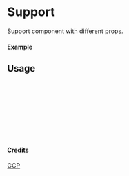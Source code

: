 
<Meta of={Support} title="GCP/Support" />

# Support

Support component with different props.

#### Example

<Canvas of={Support.Primary} />

## Usage

```ts
import { Support } from "yadl-ui";

const Example = () => {
  return (
      <Support />
  );
};

export default Example;
```

#### Credits
[GCP](https://cloud.google.com/icons)
